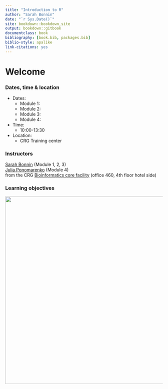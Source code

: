 ```yaml
--- 
title: "Introduction to R"
author: "Sarah Bonnin"
date: "`r Sys.Date()`"
site: bookdown::bookdown_site
output: bookdown::gitbook
documentclass: book
bibliography: [book.bib, packages.bib]
biblio-style: apalike
link-citations: yes
---
```


# Welcome

<h3> Dates, time & location </h3>

* Dates:
	* Module 1: 
	* Module 2: 
	* Module 3: 
	* Module 4: 

* Time:
	* 10:00-13:30 <br>

* Location:
	* CRG Training center

<h3> Instructors </h3>
 
[Sarah Bonnin](mailto:sarah.bonnin@crg.eu) (Module 1, 2, 3)<br>
[Julia Ponomarenko](mailto:julia.ponomarenko@crg.eu) (Module 4)<br>
from the CRG [Bioinformatics core facility](https://biocore.crg.eu/) (office 460, 4th floor hotel side)

<h3> Learning objectives </h3>
<a href="https://sarahbonnin.github.io/CRG_RIntroduction/images/learningobjectives.png"><img src="images/learningobjectives.png"  width="600"/></a>
